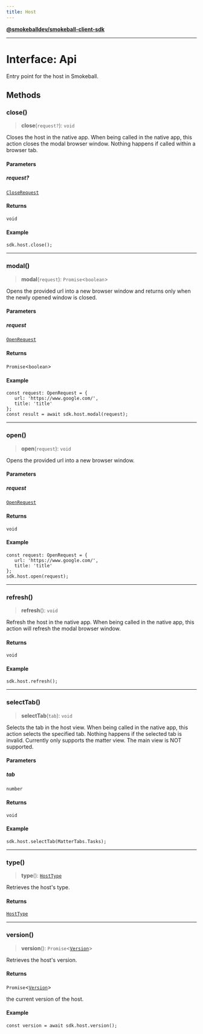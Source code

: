 ```yaml
---
title: Host
---
```

[**@smokeballdev/smokeball-client-sdk**](./../../../../README)

***

# Interface: Api

Entry point for the host in Smokeball.

## Methods

### close()

> **close**(`request?`): `void`

Closes the host in the native app.
When being called in the native app, this action closes the modal browser window. Nothing happens if called within a browser tab.

#### Parameters

##### request?

[`CloseRequest`](./CloseRequest)

#### Returns

`void`

#### Example

```
sdk.host.close();
```

***

### modal()

> **modal**(`request`): `Promise`\<`boolean`\>

Opens the provided url into a new browser window and returns only when the newly opened window is closed.

#### Parameters

##### request

[`OpenRequest`](./OpenRequest)

#### Returns

`Promise`\<`boolean`\>

#### Example

```
const request: OpenRequest = {
   url: 'https://www.google.com/',
   title: 'title'
};
const result = await sdk.host.modal(request);
```

***

### open()

> **open**(`request`): `void`

Opens the provided url into a new browser window.

#### Parameters

##### request

[`OpenRequest`](./OpenRequest)

#### Returns

`void`

#### Example

```
const request: OpenRequest = {
   url: 'https://www.google.com/',
   title: 'title'
};
sdk.host.open(request);
```

***

### refresh()

> **refresh**(): `void`

Refresh the host in the native app.
When being called in the native app, this action will refresh the modal browser window.

#### Returns

`void`

#### Example

```
sdk.host.refresh();
```

***

### selectTab()

> **selectTab**(`tab`): `void`

Selects the tab in the host view.
When being called in the native app, this action selects the specified tab. Nothing happens if the selected tab is invalid.
Currently only supports the matter view. The main view is NOT supported.

#### Parameters

##### tab

`number`

#### Returns

`void`

#### Example

```
sdk.host.selectTab(MatterTabs.Tasks);
```

***

### type()

> **type**(): [`HostType`](./../enumerations/HostType)

Retrieves the host's type.

#### Returns

[`HostType`](./../enumerations/HostType)

***

### version()

> **version**(): `Promise`\<[`Version`](./Version)\>

Retrieves the host's version.

#### Returns

`Promise`\<[`Version`](./Version)\>

the current version of the host.

#### Example

```
const version = await sdk.host.version();
```

